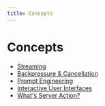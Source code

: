 ```yaml
---
title: Concepts
---
```


# Concepts

- [Streaming](./concepts/streaming)
- [Backpressure & Cancellation](./concepts/backpressure-and-cancellation)
- [Prompt Engineering](./concepts/prompt-engineering)
- [Interactive User Interfaces](./concepts/ai-rsc)
- [What's Server Action?](https://nextjs.org/docs/app/building-your-application/data-fetching/server-actions-and-mutations)

